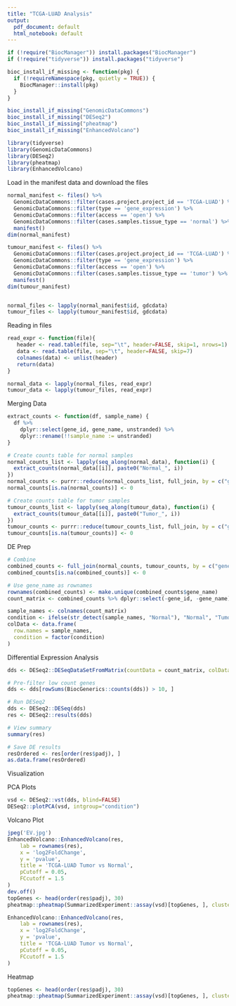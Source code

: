 ```yaml
---
title: "TCGA-LUAD Analysis"
output:
  pdf_document: default
  html_notebook: default
---
```


```r
if (!require("BiocManager")) install.packages("BiocManager")
if (!require("tidyverse")) install.packages("tidyverse")

bioc_install_if_missing <- function(pkg) {
  if (!requireNamespace(pkg, quietly = TRUE)) {
    BiocManager::install(pkg)
  }
}

bioc_install_if_missing("GenomicDataCommons")
bioc_install_if_missing("DESeq2")
bioc_install_if_missing("pheatmap")
bioc_install_if_missing("EnhancedVolcano")

library(tidyverse)
library(GenomicDataCommons)
library(DESeq2)
library(pheatmap)
library(EnhancedVolcano)
```

Load in the manifest data and download the files

```r
normal_manifest <- files() %>% 
  GenomicDataCommons::filter(cases.project.project_id == 'TCGA-LUAD') %>%
  GenomicDataCommons::filter(type == 'gene_expression') %>%
  GenomicDataCommons::filter(access == 'open') %>%
  GenomicDataCommons::filter(cases.samples.tissue_type == 'normal') %>%
  manifest()
dim(normal_manifest)

tumour_manifest <- files() %>% 
  GenomicDataCommons::filter(cases.project.project_id == 'TCGA-LUAD') %>%
  GenomicDataCommons::filter(type == 'gene_expression') %>%
  GenomicDataCommons::filter(access == 'open') %>%
  GenomicDataCommons::filter(cases.samples.tissue_type == 'tumor') %>%
  manifest()
dim(tumour_manifest)


normal_files <- lapply(normal_manifest$id, gdcdata)
tumour_files <- lapply(tumour_manifest$id, gdcdata)
```

Reading in files

```r
read_expr <- function(file){
   header <- read.table(file, sep="\t", header=FALSE, skip=1, nrows=1)
   data <- read.table(file, sep="\t", header=FALSE, skip=7)
   colnames(data) <- unlist(header)
   return(data)
}

normal_data <- lapply(normal_files, read_expr)
tumour_data <- lapply(tumour_files, read_expr)
```

Merging Data

```r
extract_counts <- function(df, sample_name) {
  df %>%
    dplyr::select(gene_id, gene_name, unstranded) %>%
    dplyr::rename(!!sample_name := unstranded)
}

# Create counts table for normal samples
normal_counts_list <- lapply(seq_along(normal_data), function(i) {
  extract_counts(normal_data[[i]], paste0("Normal_", i))
})
normal_counts <- purrr::reduce(normal_counts_list, full_join, by = c("gene_id", "gene_name"))
normal_counts[is.na(normal_counts)] <- 0

# Create counts table for tumor samples
tumour_counts_list <- lapply(seq_along(tumour_data), function(i) {
  extract_counts(tumour_data[[i]], paste0("Tumor_", i))
})
tumour_counts <- purrr::reduce(tumour_counts_list, full_join, by = c("gene_id", "gene_name"))
tumour_counts[is.na(tumour_counts)] <- 0
```

DE Prep

```r
# Combine
combined_counts <- full_join(normal_counts, tumour_counts, by = c("gene_id", "gene_name"))
combined_counts[is.na(combined_counts)] <- 0

# Use gene_name as rownames
rownames(combined_counts) <- make.unique(combined_counts$gene_name)
count_matrix <- combined_counts %>% dplyr::select(-gene_id, -gene_name)

sample_names <- colnames(count_matrix)
condition <- ifelse(str_detect(sample_names, "Normal"), "Normal", "Tumor")
colData <- data.frame(
  row.names = sample_names,
  condition = factor(condition)
)

```


Differential Expression Analysis

```r
dds <- DESeq2::DESeqDataSetFromMatrix(countData = count_matrix, colData = colData, design = ~ condition)

# Pre-filter low count genes
dds <- dds[rowSums(BiocGenerics::counts(dds)) > 10, ]

# Run DESeq2
dds <- DESeq2::DESeq(dds)
res <- DESeq2::results(dds)

# View summary
summary(res)

# Save DE results
resOrdered <- res[order(res$padj), ]
as.data.frame(resOrdered)
```


Visualization

PCA Plots 

```r
vsd <- DESeq2::vst(dds, blind=FALSE)
DESeq2::plotPCA(vsd, intgroup="condition")
```

Volcano Plot

```r
jpeg('EV.jpg')
EnhancedVolcano::EnhancedVolcano(res,
    lab = rownames(res),
    x = 'log2FoldChange',
    y = 'pvalue',
    title = 'TCGA-LUAD Tumor vs Normal',
    pCutoff = 0.05,
    FCcutoff = 1.5
)
dev.off()
topGenes <- head(order(res$padj), 30)
pheatmap::pheatmap(SummarizedExperiment::assay(vsd)[topGenes, ], cluster_rows=TRUE, show_rownames=TRUE, show_colnames = FALSE, cluster_cols=TRUE, annotation_col=colData, filename = "./heatmap.png")
```

```r
EnhancedVolcano::EnhancedVolcano(res,
    lab = rownames(res),
    x = 'log2FoldChange',
    y = 'pvalue',
    title = 'TCGA-LUAD Tumor vs Normal',
    pCutoff = 0.05,
    FCcutoff = 1.5
)
```

Heatmap

```r
topGenes <- head(order(res$padj), 30)
pheatmap::pheatmap(SummarizedExperiment::assay(vsd)[topGenes, ], cluster_rows=TRUE, show_rownames=TRUE, show_colnames = FALSE, cluster_cols=TRUE, annotation_col=colData)
```




